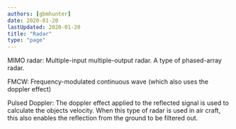 ```yaml
---
authors: [gbmhunter]
date: 2020-01-20
lastUpdated: 2020-01-20
title: "Radar"
type: "page"
---
```



<WarningIsNotes />

MIMO radar: Multiple-input multiple-output radar. A type of phased-array radar.

FMCW: Frequency-modulated continuous wave (which also uses the doppler effect)

Pulsed Doppler: The doppler effect applied to the reflected signal is used to calculate the objects velocity. When this type of radar is used in air craft, this also enables the reflection from the ground to be filtered out.